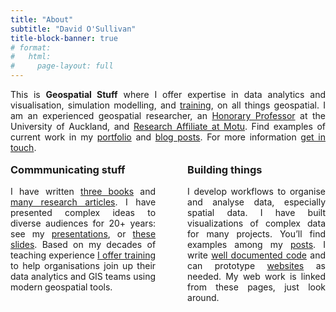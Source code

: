 ```yaml
---
title: "About"
subtitle: "David O'Sullivan"
title-block-banner: true
# format:
#   html:
#     page-layout: full
---
```


::: {style="text-align:justify;"}
This is **Geospatial Stuff** where I offer expertise in data analytics and visualisation, simulation modelling, and [training](training.qmd), on all things geospatial. I am an experienced geospatial researcher, an [Honorary Professor](https://profiles.auckland.ac.nz/david-osullivan) at the University of Auckland, and [Research Affiliate at Motu](https://www.motu.nz/about-us/people/david-osullivan/). Find examples of current work in my [portfolio](portfolio.qmd) and [blog posts](blog.qmd). For more information [get in touch](mailto:osullivan512@gmail.com).
:::

:::: {.columns style="position:relative; top:-20px;"}
::: {.column style="text-align:justify; padding:0px 15px 0px 0px;"}
### Commmunicating stuff
I have written [three books](books.html) and [many research articles](publications.html). I have presented complex ideas to diverse audiences for 20+ years: see my [presentations](presentations.html), or [these slides](https://dosull.github.io/Spatial-Data-Science/site/docs/). Based on my decades of teaching experience [I offer training](training.qmd) to help organisations join up their data analytics and GIS teams using modern geospatial tools.
:::

::: {.column style="text-align:justify; padding:0px 0px 0px 15px;"}
### Building things
I develop workflows to organise and analyse data, especially spatial data. I have built visualizations of complex data for many projects. You'll find examples among my [posts](blog.qmd). I write [well documented code](https://dosull.github.io/weaving-space/doc/weavingspace/) and can prototype [websites](posts/2020-07-22-nz-commute-viewer/nz-commute-viewer.qmd) as needed. My web work is linked from these pages, just look around.
:::
::::

